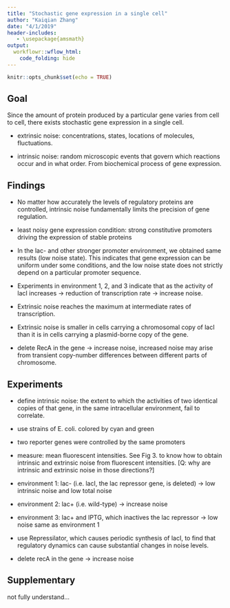 ```yaml
---
title: "Stochastic gene expression in a single cell"
author: "Kaiqian Zhang"
date: "4/1/2019"
header-includes:
   - \usepackage{amsmath}
output: 
  workflowr::wflow_html:
    code_folding: hide
---
```



```r
knitr::opts_chunk$set(echo = TRUE)
```

## Goal

Since the amount of protein produced by a particular gene varies from cell to cell, there exists stochastic gene expression in a single cell. 

- extrinsic noise: concentrations, states, locations of molecules, fluctuations.

- intrinsic noise: random microscopic events that govern which reactions occur and in what order. From biochemical process of gene expression.


## Findings

- No matter how accurately the levels of regulatory proteins are controlled, intrinsic noise fundamentally limits the precision of gene regulation.

- least noisy gene expression condition: strong constitutive promoters driving the expression of stable proteins

- In the lac- and other stronger promoter environment, we obtained same results (low noise state). This indicates that gene expression can be uniform under some conditions, and the low noise state does not strictly depend on a particular promoter sequence.

- Experiments in environment 1, 2, and 3 indicate that as the activity of lacI increases -> reduction of transcription rate -> increase noise.

- Extrinsic noise reaches the maximum at intermediate rates of transcription.

- Extrinsic noise is smaller in cells carrying a chromosomal copy of lacI than it is in cells carrying a plasmid-borne copy of the gene.

- delete RecA in the gene -> increase noise, increased noise may arise from transient copy-number differences between different parts of chromosome. 



## Experiments

- define intrinsic noise: the extent to which the activities of two identical copies of that gene, in the same intracellular environment, fail to correlate. 

- use strains of E. coli. colored by cyan and green

- two reporter genes were controlled by the same promoters

- measure: mean fluorescent intensities. See Fig 3. to know how to obtain intrinsic and extrinsic noise from fluorescent intensities. [Q: why are intrinsic and extrinsic noise in those directions?]

- environment 1: lac- (i.e. lacI, the lac repressor gene, is deleted) -> low intrinsic noise and low total noise

- environment 2: lac+ (i.e. wild-type) -> increase noise

- environment 3: lac+ and IPTG, which inactives the lac repressor -> low noise same as environment 1

- use Repressilator, which causes periodic synthesis of lacI, to find that regulatory dynamics can cause substantial changes in noise levels.

- delete recA in the gene -> increase noise 

## Supplementary

not fully understand...

